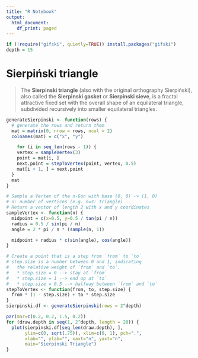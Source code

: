 ```yaml
---
title: "R Notebook"
output:
  html_document:
    df_print: paged
---
```


```r
if (!require("gifski", quietly=TRUE)) install.packages("gifski")
depth = 15
```

# Sierpiński triangle

> The **Sierpinski triangle** (also with the original orthography Sierpiński), also called the **Sierpinski gasket** or **Sierpinski sieve**, is a fractal attractive fixed set with the overall shape of an equilateral triangle, subdivided recursively into smaller equilateral triangles.

```r

generateSierpinski <- function(rows) {
  # generate the rows and return them
  mat = matrix(0, nrow = rows, ncol = 2)
  colnames(mat) = c("x", "y")

    for (i in seq_len(rows - 1)) {
    vertex = sampleVertex(3)
    point = mat[i, ]
    next.point = stepToVertex(point, vertex, 0.5)
    mat[i + 1, ] = next.point
  }
  mat
}

# Sample a Vertex of the n-Gon with base (0, 0) -> (1, 0)
# n: number of vertices (e.g. n=3: Triangle)
# Return a vector of length 2 with x and y coordinates
sampleVertex <- function(n) {
  midpoint = c(x=0.5, y=0.5 / tan(pi / n))
  radius = 0.5 / sin(pi / n)
  angle = 2 * pi / n * (sample(n, 1))

  midpoint + radius * c(sin(angle), cos(angle))
}

# Create a point that is a step from `from` to `to`
# step.size is a number between 0 and 1, indicating
#   the relative weight of `from` and `to`.
#   * step.size = 0 --> stay at `from`
#   * step.size = 1 --> end up at `to`
#   * step.size = 0.5 --> halfway between `from` and `to`
stepToVertex <- function(from, to, step.size) {
  from * (1 - step.size) + to * step.size
}
sierpinski.df <- generateSierpinski(rows = 2^depth)
```

```r
par(mar=c(0.2, 0.2, 1.5, 0.2))
for (draw.depth in seq(1, 2^depth, length = 20)) {
  plot(sierpinski.df[seq_len(draw.depth), ],
       ylim=c(0, sqrt(.75)), xlim=c(0, 1), pch=".",
       xlab="", ylab="", xaxt="n", yaxt="n",
       main="Sierpinski Triangle")
}
```
